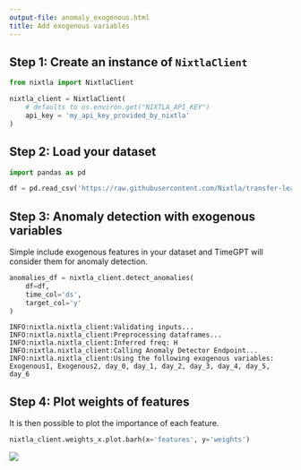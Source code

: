```yaml
---
output-file: anomaly_exogenous.html
title: Add exogenous variables
---
```



## Step 1: Create an instance of `NixtlaClient`

```python
from nixtla import NixtlaClient
```


```python
nixtla_client = NixtlaClient(
    # defaults to os.environ.get("NIXTLA_API_KEY")
    api_key = 'my_api_key_provided_by_nixtla'
)
```

## Step 2: Load your dataset

```python
import pandas as pd
```


```python
df = pd.read_csv('https://raw.githubusercontent.com/Nixtla/transfer-learning-time-series/main/datasets/electricity-short-with-ex-vars.csv')
```

## Step 3: Anomaly detection with exogenous variables

Simple include exogenous features in your dataset and TimeGPT will
consider them for anomaly detection.

```python
anomalies_df = nixtla_client.detect_anomalies(
    df=df,
    time_col='ds',
    target_col='y'
)
```

``` text
INFO:nixtla.nixtla_client:Validating inputs...
INFO:nixtla.nixtla_client:Preprocessing dataframes...
INFO:nixtla.nixtla_client:Inferred freq: H
INFO:nixtla.nixtla_client:Calling Anomaly Detector Endpoint...
INFO:nixtla.nixtla_client:Using the following exogenous variables: Exogenous1, Exogenous2, day_0, day_1, day_2, day_3, day_4, day_5, day_6
```

## Step 4: Plot weights of features

It is then possible to plot the importance of each feature.

```python
nixtla_client.weights_x.plot.barh(x='features', y='weights')
```

![](/nixtla-TimeGPT/docs/capabilities/anomaly-detection/02_anomaly_exogenous_files/figure-markdown_strict/cell-7-output-1.png)

